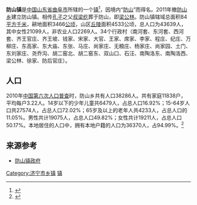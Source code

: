 {{中国乡级行政区
|景观照片文件名 = 
|景观照片描述 = 
|汉语拼音 = 
|其他语言 = 
|其他语言名称 = 
|旧称 = 
|地名出处 = 
|位置图文件名 = 
|位置图描述 = 
|自定义图片= 
|建置时间 = 
|政府驻地 = 
|毗邻 = 
|总面积 = 
|总人口 = 
|总人口年份 = 
|户籍人口 = 
|户籍人口年份 = 
|常住人口 = 
|常住人口年份 = 
|人口密度 = 
|GDP = 
|GDP年份 = 
|邮政编码 = 
|电话区号 = 537
|官方网站 = 
|网站名称 = 
|37/08/81/111/000}}
'''防山镇'''是[[中国|中国]][[山东省|山东省]][[曲阜市|曲阜市]]所辖的一个[[行政建制镇|镇]]<ref>{{PRC admin/ref sgc|{{PRC admin/parent|37/08/81/111/000}}}}</ref>，因境内“[[防山|防山]]”而得名。2011年撤[[防山乡|防山乡]]建立防山镇。相传[[孔子|孔子]]之父[[叔梁纥|叔梁纥]]葬于防山，即[[梁公林墓群|梁公林]]。防山镇辖域总面积84[[平方千米|平方千米]]，耕地面积3466[[公顷|公顷]]，山区[[丘陵|丘陵]]面积4533公顷，总人口为43639人，其中女性21099人，非农业人口2269人。34个行政村（南河套、东河套、西河套、齐王官庄、齐王坡、钱家、宋家、大官、王家、席家、李家、程庄、纪庄、万柳庄、东高家、东大庙、东张、马庄、尚家庄、无粮庄、杨家庄、尚家园、土门、东刘家庄、尧乔沟、胡二窑北、胡二窑东、双山口、石汪、南陶洛东、南陶洛西、梁公林、徐家、防后官庄）。
== 人口 ==

2010年[[中国第六次人口普查|中国第六次人口普查]]时，防山乡共有人口38286人。共有家庭11838户，平均每户3.22人。14岁以下的少年儿童共6479人，占总人口16.92%；15-64岁人口共27574人，占总人口72.02%；65岁及以上的老年人共4233人，占总人口的11.05%。男性共计19075人，占总人口49.82%；女性共计19211人，占总人口50.17%。本地居住的人口中，拥有本地户籍的人口为36370人，占94.99%。<ref name="人口普查2010">{{cite book| title =《中国2010年人口普查分乡、镇、街道资料》| author1 =中国国务院人口普查办公室| author2 =中国国家统计局人口就业统计司| year =2010| website =| page =表15 山东省乡、镇、街道人口| format =|}}</ref>

==来源参考==
{{reflist}}
*[https://web.archive.org/web/20050828123208/http://www.qufu.gov.cn/fs/news/view.asp?id=335 防山镇政府]

{{Shandong-stub}}
{{曲阜市行政区划}}

[[Category:济宁市乡镇|Category:济宁市乡镇]]
[[Category:曲阜市行政区划|镇]]